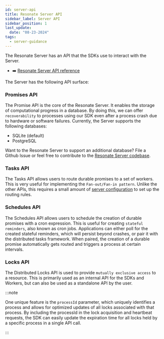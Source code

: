 ```yaml
---
id: server-api
title: Resonate Server API
sidebar_label: Server API
sidebar_position: 1
last_update:
  date: "08-23-2024"
tags:
  - server-guidance
---
```


The Resonate Server has an API that the SDKs use to interact with the Server.

- ➡️ [Resonate Server API reference](https://resonatehq.github.io/resonate/)

The Server has the following API surface:

### Promises API

The Promise API is the core of the Resonate Server.
It enables the storage of computational progress in a database.
By doing this, we can offer `recoverability` to processes using our SDK even after a process crash due to hardware or software failures.
Currently, the Server supports the following databases:

- SQLite (default)
- PostgreSQL

Want to the Resonate Server to support an additional database?
File a Github Issue or feel free to contribute to the [Resonate Server codebase](https://github.com/resonatehq/resonate).

### Tasks API

The Tasks API allows users to route durable promises to a set of workers.
This is very useful for implementing the `Fan-out/Fan-in pattern`. Unlike the other APIs, this requires a small amount of [server configuration](https://github.com/resonatehq/quickstart-ts/tree/main/Step3) to set up the routing rules.

### Schedules API

The Schedules API allows users to schedule the creation of durable promises with a cron expression.
This is useful for creating `stateful reminders`, also known as cron jobs.
Applications can either poll for the created stateful reminders, which will persist beyond crashes, or pair it with the distributed tasks framework.
When paired, the creation of a durable promise automatically gets routed and triggers a process at certain intervals.

### Locks API

The Distributed Locks API is used to provide `mutually exclusive access` to a resource.
This is primarily used as an internal API for the SDKs and Workers, but can also be used as a standalone API by the user.

:::note

One unique feature is the `processId` parameter, which uniquely identifies a process and allows for optimized updates of all locks associated with that process.
By including the processId in the lock acquisition and heartbeat requests, the SDK can easily update the expiration time for all locks held by a specific process in a single API call.

:::
